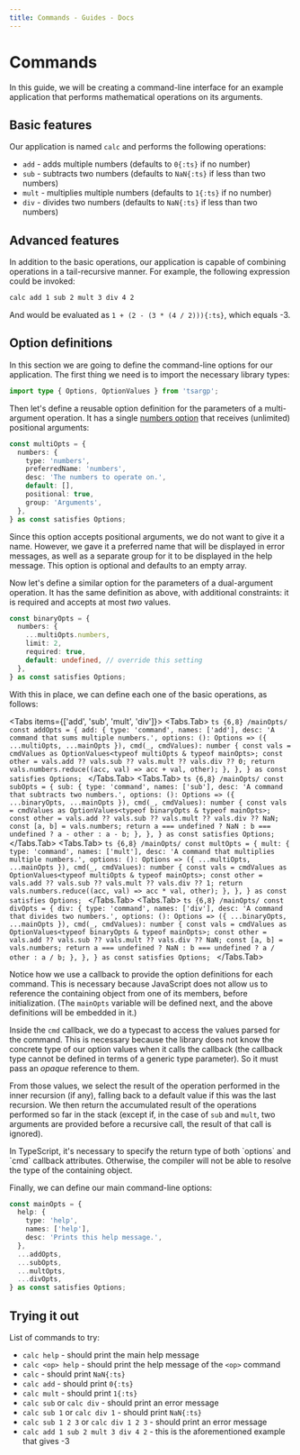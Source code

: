 ```yaml
---
title: Commands - Guides - Docs
---
```




# Commands

In this guide, we will be creating a command-line interface for an example application that performs
mathematical operations on its arguments.

## Basic features

Our application is named `calc` and performs the following operations:

- `add` - adds multiple numbers (defaults to `0{:ts}` if no number)
- `sub` - subtracts two numbers (defaults to `NaN{:ts}` if less than two numbers)
- `mult` - multiplies multiple numbers (defaults to `1{:ts}` if no number)
- `div` - divides two numbers (defaults to `NaN{:ts}` if less than two numbers)

## Advanced features

In addition to the basic operations, our application is capable of combining operations in a
tail-recursive manner. For example, the following expression could be invoked:

```sh
calc add 1 sub 2 mult 3 div 4 2
```

And would be evaluated as `1 + (2 - (3 * (4 / 2))){:ts}`, which equals -3.

## Option definitions

In this section we are going to define the command-line options for our application. The first thing
we need is to import the necessary library types:

```ts
import type { Options, OptionValues } from 'tsargp';
```

Then let's define a reusable option definition for the parameters of a multi-argument operation. It
has a single [numbers option] that receives (unlimited) positional arguments:

```ts {4,8}
const multiOpts = {
  numbers: {
    type: 'numbers',
    preferredName: 'numbers',
    desc: 'The numbers to operate on.',
    default: [],
    positional: true,
    group: 'Arguments',
  },
} as const satisfies Options;
```

Since this option accepts positional arguments, we do not want to give it a name. However, we gave
it a preferred name that will be displayed in error messages, as well as a separate group for it to
be displayed in the help message. This option is optional and defaults to an empty array.

Now let's define a similar option for the parameters of a dual-argument operation. It has the same
definition as above, with additional constraints: it is required and accepts at most _two_ values.

```ts {4,5}
const binaryOpts = {
  numbers: {
    ...multiOpts.numbers,
    limit: 2,
    required: true,
    default: undefined, // override this setting
  },
} as const satisfies Options;
```

With this in place, we can define each one of the basic operations, as follows:

<Tabs items={['add', 'sub', 'mult', 'div']}>
  <Tabs.Tab>
    ```ts {6,8} /mainOpts/
    const addOpts = {
      add: {
        type: 'command',
        names: ['add'],
        desc: 'A command that sums multiple numbers.',
        options: (): Options => ({ ...multiOpts, ...mainOpts }),
        cmd(_, cmdValues): number {
          const vals = cmdValues as OptionValues<typeof multiOpts & typeof mainOpts>;
          const other = vals.add ?? vals.sub ?? vals.mult ?? vals.div ?? 0;
          return vals.numbers.reduce((acc, val) => acc + val, other);
        },
      },
    } as const satisfies Options;
    ```
  </Tabs.Tab>
  <Tabs.Tab>
    ```ts {6,8} /mainOpts/
    const subOpts = {
      sub: {
        type: 'command',
        names: ['sub'],
        desc: 'A command that subtracts two numbers.',
        options: (): Options => ({ ...binaryOpts, ...mainOpts }),
        cmd(_, cmdValues): number {
          const vals = cmdValues as OptionValues<typeof binaryOpts & typeof mainOpts>;
          const other = vals.add ?? vals.sub ?? vals.mult ?? vals.div ?? NaN;
          const [a, b] = vals.numbers;
          return a === undefined ? NaN : b === undefined ? a - other : a - b;
        },
      },
    } as const satisfies Options;
    ```
  </Tabs.Tab>
  <Tabs.Tab>
    ```ts {6,8} /mainOpts/
    const multOpts = {
      mult: {
        type: 'command',
        names: ['mult'],
        desc: 'A command that multiplies multiple numbers.',
        options: (): Options => ({ ...multiOpts, ...mainOpts }),
        cmd(_, cmdValues): number {
          const vals = cmdValues as OptionValues<typeof multiOpts & typeof mainOpts>;
          const other = vals.add ?? vals.sub ?? vals.mult ?? vals.div ?? 1;
          return vals.numbers.reduce((acc, val) => acc * val, other);
        },
      },
    } as const satisfies Options;
    ```
  </Tabs.Tab>
  <Tabs.Tab>
    ```ts {6,8} /mainOpts/
    const divOpts = {
      div: {
        type: 'command',
        names: ['div'],
        desc: 'A command that divides two numbers.',
        options: (): Options => ({ ...binaryOpts, ...mainOpts }),
        cmd(_, cmdValues): number {
          const vals = cmdValues as OptionValues<typeof binaryOpts & typeof mainOpts>;
          const other = vals.add ?? vals.sub ?? vals.mult ?? vals.div ?? NaN;
          const [a, b] = vals.numbers;
          return a === undefined ? NaN : b === undefined ? a / other : a / b;
        },
      },
    } as const satisfies Options;
    ```
  </Tabs.Tab>
</Tabs>

Notice how we use a callback to provide the option definitions for each command. This is necessary
because JavaScript does not allow us to reference the containing object from one of its members,
before initialization. (The `mainOpts` variable will be defined next, and the above definitions will
be embedded in it.)

Inside the `cmd` callback, we do a typecast to access the values parsed for the command. This is
necessary because the library does not know the concrete type of our option values when it calls the
callback (the callback type cannot be defined in terms of a generic type parameter). So it must pass
an _opaque_ reference to them.

From those values, we select the result of the operation performed in the inner recursion (if any),
falling back to a default value if this was the last recursion. We then return the accumulated
result of the operations performed so far in the stack (except if, in the case of `sub` and `mult`,
two arguments are provided before a recursive call, the result of that call is ignored).

<Callout type="info">
  In TypeScript, it's necessary to specify the return type of both `options` and `cmd` callback
  attributes. Otherwise, the compiler will not be able to resolve the type of the containing object.
</Callout>

Finally, we can define our main command-line options:

```ts
const mainOpts = {
  help: {
    type: 'help',
    names: ['help'],
    desc: 'Prints this help message.',
  },
  ...addOpts,
  ...subOpts,
  ...multOpts,
  ...divOpts,
} as const satisfies Options;
```

## Trying it out

<Calc height={17} />

List of commands to try:

- `calc help` - should print the main help message
- `calc <op> help` - should print the help message of the `<op>` command
- `calc` - should print `NaN{:ts}`
- `calc add` - should print `0{:ts}`
- `calc mult` - should print `1{:ts}`
- `calc sub` or `calc div` - should print an error message
- `calc sub 1` or `calc div 1` - should print `NaN{:ts}`
- `calc sub 1 2 3` or `calc div 1 2 3` - should print an error message
- `calc add 1 sub 2 mult 3 div 4 2` - this is the aforementioned example that gives -3

[numbers option]: ../library/options#numbers-option
